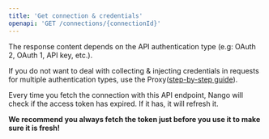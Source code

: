 ```yaml
---
title: 'Get connection & credentials'
openapi: 'GET /connections/{connectionId}'
---
```


<Info>

The response content depends on the API authentication type (e.g: OAuth 2, OAuth 1, API key, etc.).

If you do not want to deal with collecting & injecting credentials in requests for multiple authentication types, use the Proxy([step-by-step guide](/guides/proxy-requests)).

</Info>

<Tip>
Every time you fetch the connection with this API endpoint, Nango will check if the access token has expired. If it has, it will refresh it.

**We recommend you always fetch the token just before you use it to make sure it is fresh!**

</Tip>
